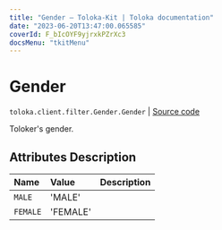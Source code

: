 ```yaml
---
title: "Gender — Toloka-Kit | Toloka documentation"
date: "2023-06-20T13:47:00.065585"
coverId: F_bIcOYF9yjrxkPZrXc3
docsMenu: "tkitMenu"
---
```


# Gender

`toloka.client.filter.Gender.Gender` | [Source code](https://github.com/Toloka/toloka-kit/blob/v1.2.0/src/client/filter.py#L257)

Toloker's gender.

## Attributes Description

| Name | Value | Description |
| :------| :-----------| :----------| 
`MALE`|'MALE'|
`FEMALE`|'FEMALE'|